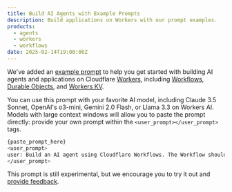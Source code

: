 ```yaml
---
title: Build AI Agents with Example Prompts
description: Build applications on Workers with our prompt examples.
products:
  - agents
  - workers
  - workflows
date: 2025-02-14T19:00:00Z
---
```


We've added an [example prompt](/workers/get-started/prompting/) to help you get started with building AI agents and applications on Cloudflare [Workers](/workers/), including [Workflows](/workflows/), [Durable Objects](/durable-objects/), and [Workers KV](/kv/).

You can use this prompt with your favorite AI model, including Claude 3.5 Sonnet, OpenAI's o3-mini, Gemini 2.0 Flash, or Llama 3.3 on Workers AI. Models with large context windows will allow you to paste the prompt directly: provide your own prompt within the `<user_prompt></user_prompt>` tags.

```sh
{paste_prompt_here}
<user_prompt>
user: Build an AI agent using Cloudflare Workflows. The Workflow should run when a new GitHub issue is opened on a specific project with the label 'help' or 'bug', and attempt to help the user troubleshoot the issue by calling the OpenAI API with the issue title and description, and a clear, structured prompt that asks the model to suggest 1-3 possible solutions to the issue. Any code snippets should be formatted in Markdown code blocks. Documentation and sources should be referenced at the bottom of the response. The agent should then post the response to the GitHub issue. The agent should run as the provided GitHub bot account.
</user_prompt>
```

This prompt is still experimental, but we encourage you to try it out and [provide feedback](https://github.com/cloudflare/cloudflare-docs/issues/new?template=content.edit.yml).

